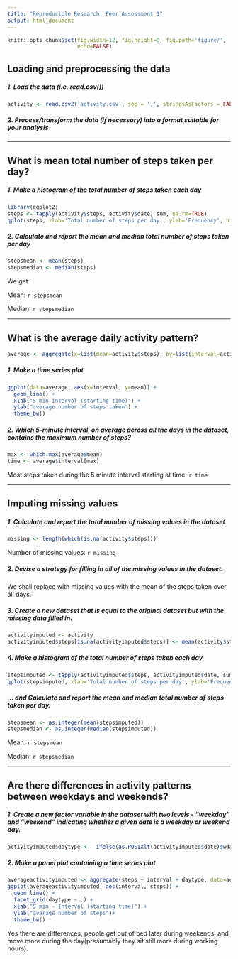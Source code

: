 ```yaml
---
title: "Reproducible Research: Peer Assessment 1"
output: html_document
---
```


```r
knitr::opts_chunk$set(fig.width=12, fig.height=8, fig.path='figure/',
                      echo=FALSE)
```


## Loading and preprocessing the data
##### 1. Load the data (i.e. read.csv())
```r
activity <- read.csv2('activity.csv', sep = ',', stringsAsFactors = FALSE)
```
##### 2. Process/transform the data (if necessary) into a format suitable for your analysis

-----
  
## What is mean total number of steps taken per day?

##### 1. Make a histogram of the total number of steps taken each day
```r
library(ggplot2)
steps <- tapply(activity$steps, activity$date, sum, na.rm=TRUE)
qplot(steps, xlab='Total number of steps per day', ylab='Frequency', binwidth=500)
```

##### 2. Calculate and report the mean and median total number of steps taken per day
```r
stepsmean <- mean(steps)
stepsmedian <- median(steps)
```
We get:

Mean: `r stepsmean`

Median:  `r stepsmedian`

-----
  
## What is the average daily activity pattern?
```r
average <- aggregate(x=list(mean=activity$steps), by=list(interval=activity$interval), FUN=mean, na.rm=TRUE)
```

##### 1. Make a time series plot
```r
ggplot(data=average, aes(x=interval, y=mean)) +
  geom_line() +
  xlab("5-min interval (starting time)") +
  ylab("average number of steps taken") +
  theme_bw()
```

##### 2. Which 5-minute interval, on average across all the days in the dataset, contains the maximum number of steps?
```r
max <- which.max(average$mean)
time <- average$interval[max]
```

Most steps taken during the 5 minute interval starting at time: `r time`

----
  
## Imputing missing values
##### 1. Calculate and report the total number of missing values in the dataset 
```r
missing <- length(which(is.na(activity$steps)))
```

Number of missing values: `r missing`

##### 2. Devise a strategy for filling in all of the missing values in the dataset.
We shall replace with missing values with the mean of the steps taken over all days.

##### 3. Create a new dataset that is equal to the original dataset but with the missing data filled in.
```r
activityimputed <- activity
activityimputed$steps[is.na(activityimputed$steps)] <- mean(activity$steps, na.rm=TRUE)
```


##### 4. Make a histogram of the total number of steps taken each day 
```r
stepsimputed <- tapply(activityimputed$steps, activityimputed$date, sum)
qplot(stepsimputed, xlab='Total number of steps per day', ylab='Frequency', binwidth=500)
```

##### ... and Calculate and report the mean and median total number of steps taken per day. 
```r
stepsmean <- as.integer(mean(stepsimputed))
stepsmedian <- as.integer(median(stepsimputed))
```
Mean: `r stepsmean`

Median:  `r stepsmedian`


----
  
## Are there differences in activity patterns between weekdays and weekends?
##### 1. Create a new factor variable in the dataset with two levels - "weekday" and "weekend" indicating whether a given date is a weekday or weekend day.
  
```r
activityimputed$daytype <-  ifelse(as.POSIXlt(activityimputed$date)$wday %in% c(0,6), 'weekend', 'weekday')
```

##### 2. Make a panel plot containing a time series plot

```r
averageactivityimputed <- aggregate(steps ~ interval + daytype, data=activityimputed, mean)
ggplot(averageactivityimputed, aes(interval, steps)) + 
  geom_line() + 
  facet_grid(daytype ~ .) +
  xlab("5 min - Interval (starting time)") + 
  ylab("avarage number of steps")+
  theme_bw()
```

Yes there are differences, people get out of bed later during weekends, and move more during the day(presumably they sit still more during working hours).